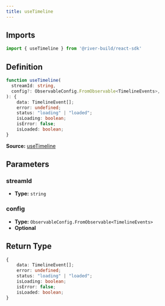 ```yaml
---
title: useTimeline
---
```

## Imports

```ts
import { useTimeline } from '@river-build/react-sdk'
```

## Definition

```ts
function useTimeline(
  streamId: string,
  config?: ObservableConfig.FromObservable<TimelineEvents>,
): {
    data: TimelineEvent[];
    error: undefined;
    status: "loading" | "loaded";
    isLoading: boolean;
    isError: false;
    isLoaded: boolean;
}
```

**Source:** [useTimeline](https://github.com/river-build/river/blob/main/packages/react-sdk/src/useTimeline.ts)

## Parameters

### streamId

- **Type:** `string`

### config

- **Type:** `ObservableConfig.FromObservable<TimelineEvents>`
- **Optional**

## Return Type

```ts
{
    data: TimelineEvent[];
    error: undefined;
    status: "loading" | "loaded";
    isLoading: boolean;
    isError: false;
    isLoaded: boolean;
}
```
